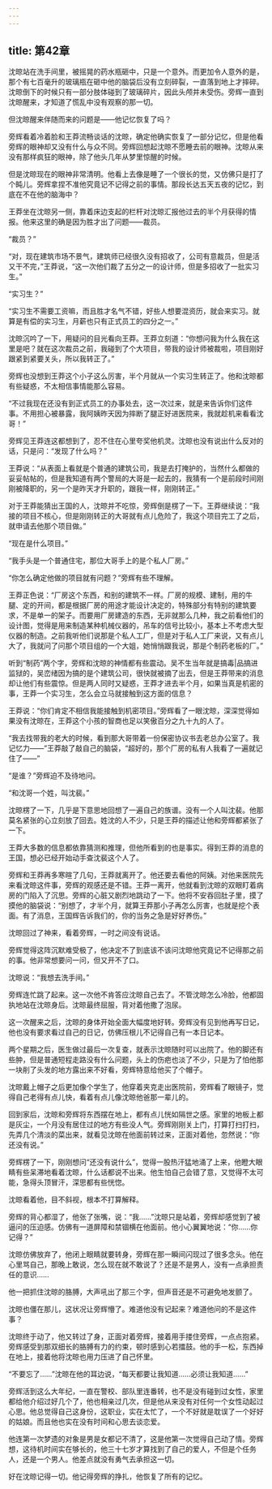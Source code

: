```yaml
---
---
---
```

title: 第42章
---



沈晾站在洗手间里，被摇晃的药水瓶砸中，只是一个意外。而更加令人意外的是，那个有七百毫升的玻璃瓶在砸中他的脑袋后没有立刻碎裂，一直落到地上才摔碎。沈晾倒下的时候只有一部分肢体碰到了玻璃碎片，因此头颅并未受伤。旁辉一直到沈晾醒来，才知道了慌乱中没有观察的那一切。

但沈晾醒来伴随而来的问题是——他记忆恢复了吗？

旁辉看着冷着脸和王莽流畅谈话的沈晾，确定他确实恢复了一部分记忆，但是他看旁辉的眼神却又没有什么与众不同。旁辉回想起沈晾不愿睡去前的眼神。沈晾从来没有那样疯狂的眼神，除了他头几年从梦里惊醒的时候。

但是沈晾现在的眼神非常清明。他看上去像是睡了一个很长的觉，又仿佛只是打了个盹儿。旁辉拿捏不准他究竟记不记得之前的事情。那段长达五天五夜的记忆，到底在不在他的脑海中？

王莽坐在沈晾另一侧，靠着床边支起的栏杆对沈晾汇报他过去的半个月获得的情报。他来这里的确是因为胜才出了问题——裁员。

“裁员？”

“对，现在建筑市场不景气，建筑师已经很久没有招收了，公司有意裁员，但是活又干不完，”王莽说，“这一次他们裁了五分之一的设计师，但是多招收了一批实习生。”

“实习生？”

“实习生不需要工资嘛，而且胜才名气不错，好些人想要混资历，就会来实习。就算是有偿的实习生，月薪也只有正式员工的四分之一。”

沈晾沉吟了一下，用疑问的目光看向王莽。王莽立刻道：“你想问我为什么我在这里是吧？就在这次裁员之前，我碰到了个大项目，带我的设计师被裁啦，项目刚好跟紧到紧要关头，所以我转正了。”

旁辉也没想到王莽这个小子这么厉害，半个月就从一个实习生转正了。他和沈晾都有些疑惑，不太相信事情能那么容易。

“不过我现在还没有到正式员工的办事处去，这一次过来，就是来告诉你们这件事。不用担心被暴露，我阿姨昨天因为摔断了腿正好进医院来，我就趁机来看看沈哥！”

旁辉见王莽连这都想到了，忍不住在心里夸奖他机灵。沈晾也没有说出什么反对的话，只是问：“发现了什么吗？”

王莽说：“从表面上看就是个普通的建筑公司，我是去打掩护的，当然什么都做的妥妥帖帖的，但是我知道有两个警局的大哥是一起去的，我猜有一个是前段时间刚刚被降职的，另一个是昨天才升职的，跟我一样，刚刚转正。”

对于王莽能猜出王国的人，沈晾并不吃惊，旁辉倒是楞了一下。王莽继续说：“我接的项目不核心，但是刚刚转正的大哥就有点儿危险了，我这个项目完工了之后，就申请去他那个项目做。”

“现在是什么项目。”

“我手头是一个普通住宅，那位大哥手上的是个私人厂房。”

“你怎么确定他做的项目就有问题？”旁辉有些不理解。

王莽正色说：“厂房这个东西，和别的建筑不一样。厂房的规模、建制，用的牛腿、定的开间，都是根据厂房的用途才能设计决定的，特殊部分有特别的建筑要求，不是单一的架子。而要用厂房建造的东西，无非就那么几种，我之前看他们的设计图，觉得是用来制造某种机械仪器的，吊车的信号比较小，基本上不考虑大型仪器的制造。之前我听他们说那是个私人工厂，但是对于私人工厂来说，又有点儿大了，我就问了问那个项目组的一个大姐，她悄悄跟我说，那是个制药老板的厂。”

听到“制药”两个字，旁辉和沈晾的神情都有些震动。吴不生当年就是搞毒|品搞进监狱的，吴峦绪因为搞的是个建筑公司，很快就被摘了出去，但是王莽带来的消息却让他们有些震惊。但是两人同时又疑惑，王莽才进去半个月，如果当真是机密的事，王莽一个实习生，怎么会立马就接触到这方面的信息？

王莽说：“你们肯定不相信我能接触到机密项目。”旁辉看了一眼沈晾，深深觉得如果没有沈晾在，王莽这个小孩的智商也足以笑傲百分之九十九的人了。

“我去找带我的老大的时候，看到那大哥带着一份保密协议书去老总办公室了。我记忆力——”王莽敲了敲自己的脑袋，“超好的，那个厂房的私有人我看了一遍就记住了——”

“是谁？”旁辉迫不及待地问。

“和沈哥一个姓，叫沈裴。”

沈晾楞了一下，几乎是下意思地回想了一遍自己的族谱。没有一个人叫沈裴。他那莫名紧张的心立刻放了回去。姓沈的人不少，只是王莽的描述让他和旁辉都紧张了一下。

王莽大多数的信息都依靠猜测和推理，但他所看到的也是事实。得到王莽的消息的王国，想必已经开始动手查沈裴这个人了。

旁辉和王莽再多寒暄了几句，王莽就离开了。他还要去看他的阿姨。对他来医院先来看沈晾这件事，旁辉的观感还是不错。王莽一离开，他就看到沈晾的双眼盯着病房的门陷入了沉思。旁辉的心脏又剧烈地跳动了一下。他将不安吞回肚子里，摸了摸他的脑袋说：“别想了，才半个月，就算王莽那小子再怎么厉害，也就是挖个表面。有了消息，王国辉告诉我们的，你的当务之急是好好养伤。”

沈晾回过了神来，看着旁辉，一时之间没有说话。

旁辉觉得这阵沉默难受极了，他决定不了到底该不该问沈晾他究竟记不记得那之前的事。他非常想要问一问，但又开不了口。

沈晾说：“我想去洗手间。”

旁辉连忙跳了起来。这一次他不肯答应沈晾自己去了。不管沈晾怎么冷脸，他都固执地站在沈晾身后。沈晾最终屈服，背对着他撒了泡尿。

这一次醒来之后，沈晾的身体开始全面大幅度地好转。旁辉没有见到他再写日记，他也没有要求看过自己的日记，仿佛压根儿不记得自己有一本日记本。

两个星期之后，医生做过最后一次复查，就表示沈晾随时可以出院了。他的脚还有些肿，但是普通短程走路没有什么问题，头上的伤疤也淡了不少，只是为了怕他那一块削了头发的地方露出来不好看，旁辉特意给他买了个帽子。

沈晾戴上帽子之后更加像个学生了，他穿着夹克走出医院前，旁辉看了眼镜子，觉得自己老得有点儿快，看着有点儿像沈晾他爸那一辈儿的。

回到家后，沈晾和旁辉将东西摆在地上，都有点儿恍如隔世之感。家里的地板上都是灰尘，一个月没有居住过的地方有些没人气。旁辉刚刚关上门，打算打扫打扫，先弄几个清淡的菜出来，就看见沈晾在他面前转过来，正面对着他，忽然说：“你还没有说。”

旁辉楞了一下，刚刚想问“还没有说什么”，觉得一股热汗猛地涌了上来，他瞪大眼睛有些呆滞地看着沈晾，什么话都说不出来。他生怕自己会错了意，又觉得不太可能，急得头顶冒汗，深思都有些恍惚。

沈晾看着他，目不斜视，根本不打算解释。

旁辉的背心都湿了，他张了张嘴，说：“我……”沈晾只是站着，旁辉却感觉到了被逼问的压迫感。仿佛有一道屏障和禁锢横在他面前。他小心翼翼地说：“你……你记得？”

沈晾仿佛放弃了，他闭上眼睛就要转身，旁辉在那一瞬间闪现过了很多念头。他在心里骂自己，那晚上敢说，怎么现在就不敢说了？还是不是男人，没有一点承担责任的意识……

他一把抓住沈晾的胳膊，大声吼出了那三个字，但声音还是不可避免地发颤了。

沈晾也僵在那儿，这状况让旁辉懵了。难道他没有记起来？难道他问的不是这件事？

沈晾终于动了，他又转过了身，正面对着旁辉，接着用手搂住旁辉，一点点抱紧。旁辉感受到那双细长的胳膊有力的约束，顿时感到心若擂鼓。他的手一松，东西掉在地上，接着他将沈晾也用力压进了自己怀里。

“不要忘了……”沈晾在他的耳边说，“每天都要让我知道……必须让我知道……”

旁辉活到这么大年纪，一直在警校、部队里连番转，也不是没有碰到过女性，家里都给他介绍过好几个了，他也相亲过几次，但是他从来没有对任何一个女性动起过心思。他总觉得自己这身份，这职业，实在太忙了，一个不好就是耽误了一个好好的姑娘。而且他也实在没有时间和心思去谈恋爱。

他连第一次梦遗的对象是男是女都记不清了，这是他第一次觉得自己动了情。旁辉想，这待机时间实在够长的，他三十七岁才算找到了自己的爱人，不但是个任务人，还是一个男人。他差点就没有勇气去承担这一切。

好在沈晾记得一切。他记得旁辉的挣扎，他恢复了所有的记忆。